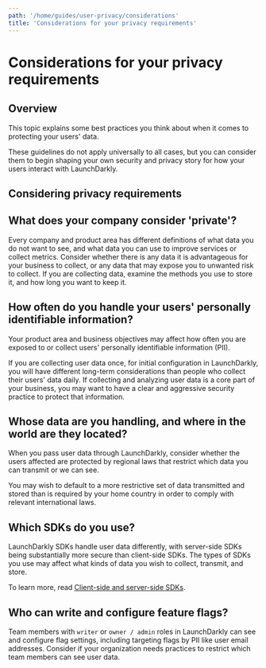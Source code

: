 ```yaml
---
path: '/home/guides/user-privacy/considerations'
title: 'Considerations for your privacy requirements'
---
```


# Considerations for your privacy requirements

<Metadata timeToRead={props.timeToRead} lastModifiedDateFormatted={props.lastModifiedDateFormatted} />

## Overview

This topic explains some best practices you think about when it comes to protecting your users' data.

These guidelines do not apply universally to all cases, but you can consider them to begin shaping your own security and privacy story for how your users interact with LaunchDarkly.

## Considering privacy requirements

## What does your company consider 'private'?

Every company and product area has different definitions of what data you do not want to see, and what data you can use to improve services or collect metrics. Consider whether there is any data it is advantageous for your business to collect, or any data that may expose you to unwanted risk to collect. If you are collecting data, examine the methods you use to store it, and how long you want to keep it.

## How often do you handle your users' personally identifiable information?

Your product area and business objectives may affect how often you are exposed to or collect users' personally identifiable information (PII).

If you are collecting user data once, for initial configuration in LaunchDarkly, you will have different long-term considerations than people who collect their users' data daily. If collecting and analyzing user data is a core part of your business, you may want to have a clear and aggressive security practice to protect that information.

## Whose data are you handling, and where in the world are they located?

When you pass user data through LaunchDarkly, consider whether the users affected are protected by regional laws that restrict which data you can transmit or we can see.

You may wish to default to a more restrictive set of data transmitted and stored than is required by your home country in order to comply with relevant international laws.

## Which SDKs do you use?

LaunchDarkly SDKs handle user data differently, with server-side SDKs being substantially more secure than client-side SDKs. The types of SDKs you use may affect what kinds of data you wish to collect, transmit, and store.

To learn more, read [Client-side and server-side SDKs](./client-side-and-server-side).

## Who can write and configure feature flags?

Team members with `writer` or `owner / admin` roles in LaunchDarkly can see and configure flag settings, including targeting flags by PII like user email addresses. Consider if your organization needs practices to restrict which team members can see user data.
